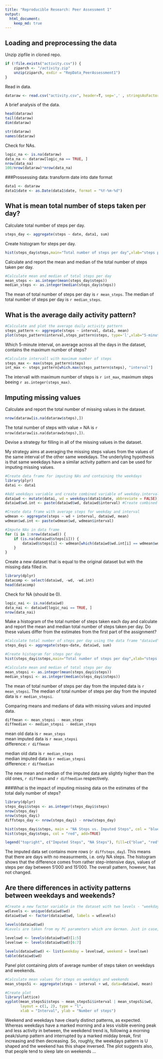 ```yaml
---
title: "Reproducible Research: Peer Assessment 1"
output: 
  html_document:
    keep_md: true
---
```


## Loading and preprocessing the data

Unzip zipfile in cloned repo.
```r
if (!file.exists("activity.csv")) {
    ziparch <- "/activity.zip" 
    unzip(ziparch, exdir = "RepData_PeerAssessment1")
}
```

Read in data.
```r
dataraw <- read.csv("activity.csv", header=T, sep=',' , stringsAsFactors=F)
```

A brief analysis of the data.
```r
head(dataraw)
tail(dataraw)
dim(dataraw)
```
```r
str(dataraw)
names(dataraw)
```

Check for NAs.
```r
logic_na <- is.na(dataraw)
data_na <- dataraw[logic_na == TRUE, ]
nrow(data_na)
100/nrow(dataraw)*nrow(data_na)
```

###Prossessing data: transform date into date format
```r
data1 <- dataraw
data1$date <- as.Date(data1$date, format = "%Y-%m-%d")
```

## What is mean total number of steps taken per day?


Calculate total number of steps per day.
```r
steps_day <- aggregate(steps ~ date, data1, sum)
```

Create histogram for steps per day.
```r
hist(steps_day$steps,main="Total number of steps per day",xlab="steps per day")
```

Calculate and report the mean and median of the total number of steps taken per day.
```r
#Calculate mean and median of total steps per day
mean_steps <- as.integer(mean(steps_day$steps))
median_steps <- as.integer(median(steps_day$steps))
```
The mean of total number of steps per day is `r mean_steps`.
The median of total number of steps per day is `r median_steps`.

## What is the average daily activity pattern?

```r
#Calculate and plot the average daily activity pattern
steps_pattern <- aggregate(steps ~ interval, data1, mean)
plot(steps_pattern$interval,steps_pattern$steps, type='l',xlab="5-minute intervals", main="Daily step pattern", ylab="Number of steps (average accros all days)")
```

Which 5-minute interval, on average across all the days in the dataset, contains the maximum number of steps?

```r
#Calculate intervall with maximum number of steps 
steps_max <- max(steps_pattern$steps)
int_max <- steps_pattern[which.max(steps_pattern$steps), "interval"]
```
The intervall with maximum number of steps is `r int_max`, maximum steps beeing `r as.integer(steps_max)`.

## Imputing missing values

Calculate and report the total number of missing values in the dataset.
```r
nrow(dataraw[is.na(dataraw$steps),])
```

The total number of steps with value = NA is `r nrow(dataraw[is.na(dataraw$steps),])`.

Devise a strategy for filling in all of the missing values in the dataset.

My strategy aims at averaging the missing steps values from the values of the same interval of the other same weekdays. The underlyling hypothesis is that same weekdays have a similar activity pattern and can be used for imputing missing values.

```r
#Create data frame for imputing NAs and containing the weekdays
library(plyr)
datai <- data1

#Add weekdays variable and create combined variable of weekday.interval
dataiwd <- mutate(datai, wd = weekdays(data1$date, abbreviate = FALSE)) #Add weekdays
dataiwd$wd.int <- paste(dataiwd$wd, dataiwd$interval) #Create combined variable 

#Create data frame with average steps for weekday and interval
wdmean <- aggregate(steps ~ wd + interval, dataiwd, mean)
wdmean$wd.int <- paste(wdmean$wd, wdmean$interval)

#Impute NAs in data frame
for (i in 1:nrow(dataiwd)) {
    if (is.na(dataiwd$steps[i])) {
        dataiwd$steps[i] <- wdmean[which(dataiwd$wd.int[i] == wdmean$wd.int), ]$steps
    }
}
```

Create a new dataset that is equal to the original dataset but with the missing data filled in.
```r
library(dplyr)
datacomp <- select(dataiwd, -wd, -wd.int)
head(datacomp)
```

Check for NA (should be 0).
```r
logic_nai <- is.na(dataiwd)
data_nai <- dataiwd[logic_nai == TRUE, ]
nrow(data_nai)
```

Make a histogram of the total number of steps taken each day and calculate and report the mean and median total number of steps taken per day. Do these values differ from the estimates from the first part of the assignment?

```r
#Calculate total number of steps per day using the data frame "dataiwd"
steps_dayi <- aggregate(steps~date, dataiwd, sum)

#Create histogram for steps per day
hist(steps_dayi$steps,main="Total number of steps per day",xlab="steps per day")
```

```r
#Calculate mean and median of total steps per day
mean_stepsi <- as.integer(mean(steps_dayi$steps))
median_stepsi <- as.integer(median(steps_dayi$steps))
```
The mean of total number of steps per day from the imputed data is `r mean_stepsi`.
The median of total number of steps per day from the imputed data is `r median_stepsi`.

Comparing means and medians of data with missing values and imputed data.
```r
diffmean <- mean_stepsi - mean_steps
diffmedian <- median_stepsi - median_steps
```

mean old data is `r mean_steps`  
mean imputed data is `r mean_stepsi`  
difference: `r diffmean`

median old data is `r median_steps`  
median imputed data is `r median_stepsi`  
difference: `r diffmedian`

The new mean and median of the imputed data are slightly higher than the old ones, `r diffmean` and `r diffmedian` respectively.

###What is the impact of imputing missing data on the estimates of the total daily number of steps?
```r
library(dplyr)
steps_dayi$steps <- as.integer(steps_dayi$steps)
nrow(steps_day)
nrow(steps_dayi)
diffsteps_day <- nrow(steps_dayi) - nrow(steps_day)

hist(steps_dayi$steps, main = "NA Steps vs. Imputed Steps", col = "blue")
hist(steps_day$steps, col = "red", add=TRUE)

legend("topright", c("Imputed Steps", "NA Steps"), fill=c("blue", "red") )
```

The imputed data set contains more rows (`r diffsteps_day`). This means that there are days with no measurments, i.e. only NA steps. The histogram shows that the difference comes from rather step-intensive days, values of steps per day between 5'000 and 15'000. The overall pattern, however, has not changed.    

## Are there differences in activity patterns between weekdays and weekends?
```r
#Create a new factor variable in the dataset with two levels - "weekday" and "weekend" 
wdlevels <- unique(dataiwd$wd)
dataiwd$wd <- factor(dataiwd$wd, labels = wdlevels)

levels(dataiwd$wd)
#Levels are taken from my PC parameters which are German. Just in case, here is the translation: Montag = Monday, Dienstag = Tuesday, Mittwoch = Wednesday, Donnerstag = Thursday, Freitag = Friday, Samstag = Saturday, Sonntag = Sunday.
    
levelswd <- levels(dataiwd$wd)[1:5]
levelswe <- levels(dataiwd$wd)[6:7]

levels(dataiwd$wd) <- list(weekday = levelswd, weekend = levelswe)
table(dataiwd$wd)
```

Panel plot containing plots of average number of steps taken on weekdays and weekends.

```r
#Calculate mean values for steps on weekdays and weekends
mean_steps5i <- aggregate(steps ~ interval + wd, data=dataiwd, mean)

#Create plot
library(lattice)
xyplot(mean_steps5i$steps ~ mean_steps5i$interval | mean_steps5i$wd, 
       layout = c(1, 2), type = "l", 
       xlab = "Interval", ylab = "Number of steps")
```       

Weekend and weekdays have clearly distinct patterns, as expected. Whereas weekdays have a marked morning and a less visible evening peak and less activity in between, the weekdend trend is, following a morning peak/slump pattern and interrupted by a marked midday break, first increasing and then decreasing. So, roughly, the weekdays pattern is U shaped and the weekend has this shape inversed. The plot suggests also, that people tend to sleep late on weekends ...